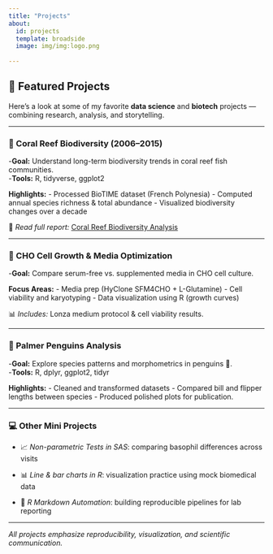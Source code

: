 ```yaml
---
title: "Projects"
about:
  id: projects
  template: broadside
  image: img/img:logo.png
  
---
```


:::{#projects}


## 🧬 Featured Projects

Here’s a look at some of my favorite **data science** and **biotech** projects — combining research, analysis, and storytelling.


---

### 🐠 Coral Reef Biodiversity (2006–2015)

-**Goal:** Understand long-term biodiversity trends in coral reef fish communities.  
-**Tools:** R, tidyverse, ggplot2  

**Highlights:**
- Processed BioTIME dataset (French Polynesia)
- Computed annual species richness & total abundance
- Visualized biodiversity changes over a decade  

📄 *Read full report:* [Coral Reef Biodiversity Analysis](docs/Temporal_Trends_Coral_Reef_Biodiversity.pdf)


---


### 🧫 CHO Cell Growth & Media Optimization

-**Goal:** Compare serum-free vs. supplemented media in CHO cell culture.  

**Focus Areas:**
- Media prep (HyClone SFM4CHO + L-Glutamine)
- Cell viability and karyotyping
- Data visualization using R (growth curves)  

📊 *Includes:* Lonza medium protocol & cell viability results.

---


### 🐧 Palmer Penguins Analysis

-**Goal:** Explore species patterns and morphometrics in penguins 🐧.  
-**Tools:** R, dplyr, ggplot2, tidyr  

**Highlights:**
- Cleaned and transformed datasets
- Compared bill and flipper lengths between species
- Produced polished plots for publication.

---

### 💻 Other Mini Projects

- 📈 *Non-parametric Tests in SAS*: comparing basophil differences across visits  

- 📊 *Line & bar charts in R*: visualization practice using mock biomedical data  

- 🧠 *R Markdown Automation*: building reproducible pipelines for lab reporting  

---

*All projects emphasize reproducibility, visualization, and scientific communication.*

:::